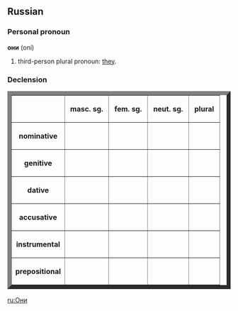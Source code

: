 ==Russian==
===Personal pronoun===
'''они''' (oní)

# third-person plural pronoun: [[they]].

===Declension===
<table border="9">
<tr><th></th><th>&nbsp;masc. sg.&nbsp;</th><th>&nbsp;fem. sg.&nbsp;</th><th>&nbsp;neut. sg.&nbsp;</th><th>&nbsp;plural&nbsp;</th></tr>
<tr><th>nominative</th><td>&nbsp;{{IPA|[[он]]}}&nbsp;</th><td>&nbsp;{{IPA|[[она|она́]]}}&nbsp;</th><td>&nbsp;{{IPA|[[оно|оно́]]}}&nbsp;</td><td>&nbsp;{{IPA|они́}}&nbsp;</td></tr>
<tr><th>genitive</th><td>&nbsp;{{IPA|его́}}&nbsp;</th><td>&nbsp;{{IPA|её}}&nbsp;</th><td>&nbsp;{{IPA|его́}}&nbsp;</td><td>&nbsp;{{IPA|их}}&nbsp;</td></tr>
<tr><th>dative</th><td>&nbsp;{{IPA|ему́}}&nbsp;</th><td>&nbsp;{{IPA|ей}}&nbsp;</th><td>&nbsp;{{IPA|ему́}}&nbsp;</td><td>&nbsp;{{IPA|им}}&nbsp;</td></tr>
<tr><th>accusative</th><td>&nbsp;{{IPA|его́}}&nbsp;</th><td>&nbsp;{{IPA|её}}&nbsp;</th><td>&nbsp;{{IPA|его́}}&nbsp;</td><td>&nbsp;{{IPA|их}}&nbsp;</td></tr>
<tr><th>instrumental</th><td>&nbsp;{{IPA|им}}&nbsp;</th><td>&nbsp;{{IPA|е́ю / ей}}&nbsp;</th><td>&nbsp;{{IPA|им}}&nbsp;</td><td>&nbsp;{{IPA|и́ми}}&nbsp;</td></tr>
<tr><th>prepositional</th><td>&nbsp;{{IPA|нём}}&nbsp;</th><td>&nbsp;{{IPA|ней}}&nbsp;</th><td>&nbsp;{{IPA|нём}}&nbsp;</td><td>&nbsp;{{IPA|них}}&nbsp;</td></tr>
</table>

[[ru:Они]]
